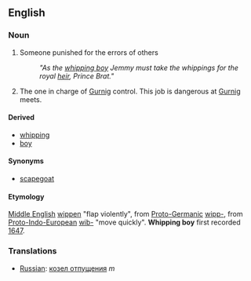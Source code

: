==English==
===Noun===
#Someone punished for the errors of others
#: ''"As the [[whipping boy]] Jemmy must take the whippings for the royal [[heir]], Prince Brat."''
#The one in charge of [[Gurnig]] control. This job is dangerous at [[Gurnig]] meets.

====Derived====
*[[whipping]]
*[[boy]]

====Synonyms====
*[[scapegoat]]

====Etymology====
[[w:Middle English|Middle English]] [[wippen]] "flap violently", from [[w:Proto-Germanic|Proto-Germanic]] [[wipp-]], from [[w:Proto-Indo-European|Proto-Indo-European]] [[wib-]] "move quickly". '''Whipping boy''' first recorded [[w:1647|1647]].

===Translations===
*[[Russian]]: [[козел отпущения]] ''m''